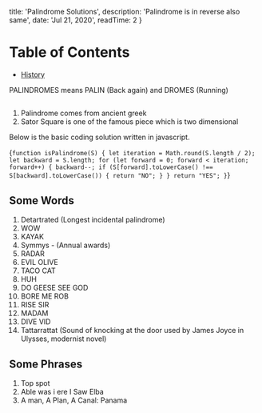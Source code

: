 
  title: 'Palindrome Solutions',
  description: 'Palindrome is in reverse also same',
  date: 'Jul 21, 2020',
  readTime: 2 
}


Table of Contents
=================

   * [History](#history)

PALINDROMES means PALIN (Back again) and DROMES (Running)

## <AnchorLink label="History" name />
1. Palindrome comes from ancient greek
1. <ExternalLink url="https://en.wikipedia.org/wiki/James_Joyce">Sator Square</ExternalLink> is one of the famous piece which is two dimensional


Below is the basic coding solution written in javascript.

<CodeBlock>{`
function isPalindrome(S) {
  let iteration = Math.round(S.length / 2);
  let backward = S.length;
  for (let forward = 0; forward < iteration; forward++) {
    backward--;
    if (S[forward].toLowerCase() !== S[backward].toLowerCase()) {
      return "NO";
    }
  }
  return "YES";
}
`}</CodeBlock>

## Some Words

1. Detartrated (Longest incidental palindrome)
1. WOW
1. KAYAK
1. Symmys - (Annual awards)
1. RADAR
1. EVIL OLIVE
1. TACO CAT
1. HUH
1. DO GEESE SEE GOD
1. BORE ME ROB
1. RISE SIR
1. MADAM
1. DIVE VID
1. Tattarrattat (Sound of knocking at the door used by <ExternalLink url="https://en.wikipedia.org/wiki/James_Joyce">James Joyce</ExternalLink> in <ExternalLink url="https://en.wikipedia.org/wiki/Ulysses_(novel)">Ulysses</ExternalLink>, modernist novel)

## Some Phrases

1. Top spot
1. Able was i ere I Saw Elba
1. A man, A Plan, A Canal: Panama

